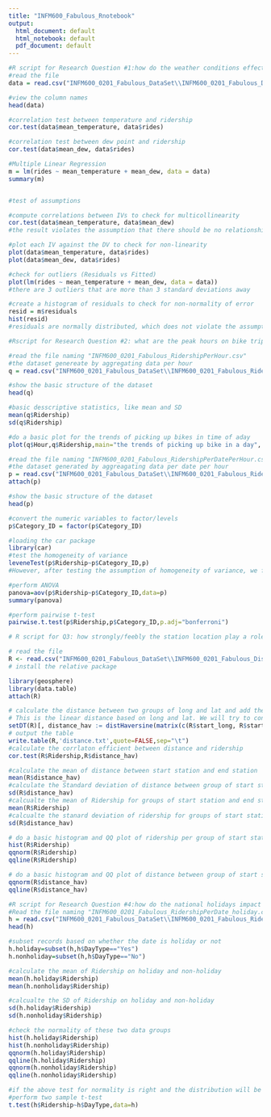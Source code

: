 ```yaml
---
title: "INFM600_Fabulous_Rnotebook"
output:
  html_document: default
  html_notebook: default
  pdf_document: default
---
```


```r
#R script for Research Question #1:how do the weather conditions effect bike trips?
#read the file
data = read.csv("INFM600_0201_Fabulous_DataSet\\INFM600_0201_Fabulous_DataSet_WeatherRide.csv")

#view the column names
head(data)

#correlation test between temperature and ridership
cor.test(data$mean_temperature, data$rides)

#correlation test between dew point and ridership
cor.test(data$mean_dew, data$rides)

#Multiple Linear Regression
m = lm(rides ~ mean_temperature + mean_dew, data = data)
summary(m)


#test of assumptions

#compute correlations between IVs to check for multicollinearity
cor.test(data$mean_temperature, data$mean_dew)
#the result violates the assumption that there should be no relationship between IVs. 

#plot each IV against the DV to check for non-linearity
plot(data$mean_temperature, data$rides)
plot(data$mean_dew, data$rides)

#check for outliers (Residuals vs Fitted)
plot(lm(rides ~ mean_temperature + mean_dew, data = data))
#there are 3 outliers that are more than 3 standard deviations away

#create a histogram of residuals to check for non-normality of error
resid = m$residuals
hist(resid)
#residuals are normally distributed, which does not violate the assumption

```


```r
#Rscript for Research Question #2: what are the peak hours on bike trips in a day

#read the file naming "INFM600_0201_Fabulous_RidershipPerHour.csv"
#the dataset genereate by aggregating data per hour
q = read.csv("INFM600_0201_Fabulous_DataSet\\INFM600_0201_Fabulous_RidershipPerHour.csv")

#show the basic structure of the dataset
head(q)

#basic desscriptive statistics, like mean and SD
mean(q$Ridership)
sd(q$Ridership)

#do a basic plot for the trends of picking up bikes in time of aday
plot(q$Hour,q$Ridership,main="the trends of picking up bike in a day", xlab="The time of a day",ylab="Ridership",type="s")

#read the file naming "INFM600_0201_Fabulous_RidershipPerDatePerHour.csv"
#the dataset generated by aggreagating data per date per hour
p = read.csv("INFM600_0201_Fabulous_DataSet\\INFM600_0201_Fabulous_RidershipPerDatePerHour.csv")
attach(p)

#show the basic structure of the dataset
head(p)

#convert the numeric variables to factor/levels
p$Category_ID = factor(p$Category_ID)

#loading the car package
library(car)
#test the homogeneity of variance
leveneTest(p$Ridership~p$Category_ID,p)
#However, after testing the assumption of homogeneity of variance, we found that our dataset violates this assumption

#perform ANOVA
panova=aov(p$Ridership~p$Category_ID,data=p)
summary(panova)

#perform pairwise t-test
pairwise.t.test(p$Ridership,p$Category_ID,p.adj="bonferroni")

```


```r
# R script for Q3: how strongly/feebly the station location play a role in bike trips

# read the file
R <- read.csv("INFM600_0201_Fabulous_DataSet\\INFM600_0201_Fabulous_DistanceBetweenStartAndEnd.csv") 
# install the relative package

library(geosphere)
library(data.table)
attach(R)

# calculate the distance between two groups of long and lat and add the distance into the table
# This is the linear distance based on long and lat. We will try to connect Google MAp API and calculate the route distance in the later
setDT(R)[, distance_hav := distHaversine(matrix(c(R$start_long, R$start_lat), ncol = 2), matrix(c(R$end_long, R$end_lat), ncol = 2))]  
# output the table
write.table(R,'distance.txt',quote=FALSE,sep="\t")
#calculate the corrlaton efficient between distance and ridership
cor.test(R$Ridership,R$distance_hav)

#calculate the mean of distance between start station and end station
mean(R$distance_hav)
#calculate the Standard deviation of distance between group of start station and end station
sd(R$distance_hav)
#calcualte the mean of Ridership for groups of start station and end station
mean(R$Ridership)
#calcualte the stanard deviation of ridership for groups of start station and end station
sd(R$distance_hav)

# do a basic histogram and QQ plot of ridership per group of start station and end station
hist(R$Ridership)
qqnorm(R$Ridership)
qqline(R$Ridership)

# do a basic histogram and QQ plot of distance between group of start station and end station
qqnorm(R$distance_hav)
qqline(R$distance_hav)

```

```r

#R script for Research Question #4:how do the national holidays impact the bike ride counts?
#Read the file naming "INFM600_0201_Fabulous_RidershipPerDate_holiday.csv"
h = read.csv("INFM600_0201_Fabulous_DataSet\\INFM600_0201_Fabulous_RidershipPerDate_holiday.csv")
head(h)

#subset records based on whether the date is holiday or not
h.holiday=subset(h,h$DayType=="Yes")
h.nonholiday=subset(h,h$DayType=="No")

#calculate the mean of Ridership on holiday and non-holiday
mean(h.holiday$Ridership)
mean(h.nonholiday$Ridership)

#calcualte the SD of Ridership on holiday and non-holiday
sd(h.holiday$Ridership)
sd(h.nonholiday$Ridership)

#check the normality of these two data groups
hist(h.holiday$Ridership)
hist(h.nonholiday$Ridership)
qqnorm(h.holiday$Ridership)
qqline(h.holiday$Ridership)
qqnorm(h.nonholiday$Ridership)
qqline(h.nonholiday$Ridership)

#if the above test for normality is right and the distribution will be normal,we will 
#perform two sample t-test
t.test(h$Ridership~h$DayType,data=h)


```

